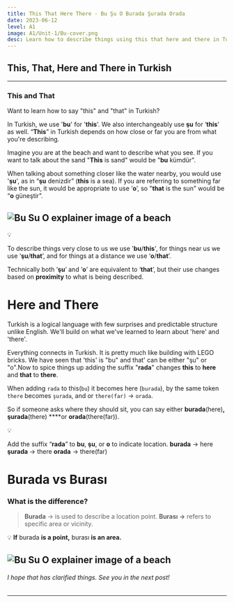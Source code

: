 ```yaml
---
title: This That Here There - Bu Şu O Burada Şurada Orada
date: 2023-06-12
level: A1
image: A1/Unit-1/Bu-cover.png
desc: Learn how to describe things using this that here and there in Turkish
---
```


## This, That, Here and There in Turkish
---

### This and That


Want to learn how to say "this" and "that" in Turkish?

In Turkish, we use '**bu**' for '**this**'. We  also interchangeably use **şu** for ‘**this**’ as well. “**This**” in Turkish depends on how close or far you are from what you're describing.

Imagine you are at the beach and want to describe what you see. If you want to talk about the sand "**This** is sand" would be "**bu** kümdür". 

When talking about something closer like the water nearby, you would use '**şu**', as in “**şu** denizdir” (**this** is a sea). If you are referring to something far like the sun, it would be appropriate to use ‘**o**’, so "**that** is the sun" would be “**o** güneştir”.

<Image 
src="/images/A1/Unit-1/Bu-Su-O.png"
fill 
alt="Bu Su O explainer image of a beach"
 />
 ---

<aside>
💡 

To describe things very close to us we use '**bu**/********this********', for things near us we use ‘**şu**/********that********’, and for things at a distance we use ‘**o**/**that**’.

Technically both ’**şu**’ and ’**o**’ are equivalent to ‘**that**’, but their use changes based on **proximity** to what is being described.

</aside>

# Here and There


Turkish is a logical language with few surprises and predictable structure unlike English. We'll build on what we've learned to learn about 'here' and 'there'.

Everything connects in Turkish. It is pretty much like building with LEGO bricks. We have seen that 'this' is "bu" and that' can be either "şu" or "o".Now to spice things up adding the suffix "**rada**" changes **this** to **here** and **that** to **there**.

When adding `rada` to this(`bu`) it becomes here (`burada`), by the same token `there` becomes `şurada`, and or `there(far)` → `orada`.

So if someone asks where they should sit, you can say either **burada**(here)**, şurada**(there) ****or **orada**(there(far)).

<aside>
💡

 Add the suffix “**rada**” to **bu**, **şu**, or **o** to indicate location.
 **burada** → here 
 **şurada**  → there
 **orada**   → there(far)

</aside>

# Burada vs Burası


### What is the difference?

> **Burada** → is used to describe a location point. 
******************Burası →****************** refers to specific area or vicinity.

💡 **If** burada ************************is a point,************************ burası **********************is an area.**********************
> 

<Image 
src="/images/A1/Unit-1/Burasi_explained.png"
fill
alt="Bu Su O explainer image of a beach"
 /> 
 ---




###### I hope that has clarified things. See you in the next post!

---
